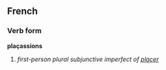 ==French==
===Verb form===
'''plaçassions'''

# ''first-person plural subjunctive imperfect of [[placer]]''
